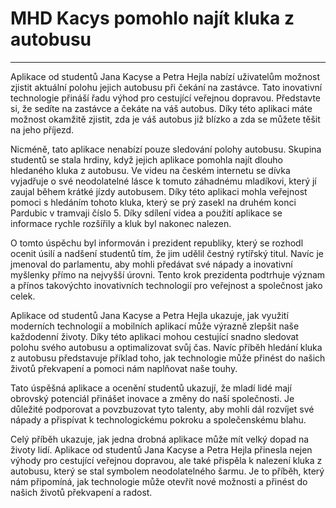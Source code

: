 
# MHD Kacys pomohlo najít kluka z autobusu
---


Aplikace od studentů Jana Kacyse a Petra Hejla nabízí uživatelům možnost zjistit aktuální polohu jejich autobusu při čekání na zastávce. Tato inovativní technologie přináší řadu výhod pro cestující veřejnou dopravou. Představte si, že sedíte na zastávce a čekáte na váš autobus. Díky této aplikaci máte možnost okamžitě zjistit, zda je váš autobus již blízko a zda se můžete těšit na jeho příjezd.

Nicméně, tato aplikace nenabízí pouze sledování polohy autobusu. Skupina studentů se stala hrdiny, když jejich aplikace pomohla najít dlouho hledaného kluka z autobusu. Ve videu na českém internetu se dívka vyjadřuje o své neodolatelné lásce k tomuto záhadnému mladíkovi, který jí zaujal během krátké jízdy autobusem. Díky této aplikaci mohla veřejnost pomoci s hledáním tohoto kluka, který se prý zasekl na druhém konci Pardubic v tramvaji číslo 5. Díky sdílení videa a použití aplikace se informace rychle rozšířily a kluk byl nakonec nalezen.

O tomto úspěchu byl informován i prezident republiky, který se rozhodl ocenit úsilí a nadšení studentů tím, že jim udělil čestný rytířský titul. Navíc je jmenoval do parlamentu, aby mohli předávat své nápady a inovativní myšlenky přímo na nejvyšší úrovni. Tento krok prezidenta podtrhuje význam a přínos takovýchto inovativních technologií pro veřejnost a společnost jako celek.

Aplikace od studentů Jana Kacyse a Petra Hejla ukazuje, jak využití moderních technologií a mobilních aplikací může výrazně zlepšit naše každodenní životy. Díky této aplikaci mohou cestující snadno sledovat polohu svého autobusu a optimalizovat svůj čas. Navíc příběh hledání kluka z autobusu představuje příklad toho, jak technologie může přinést do našich životů překvapení a pomoci nám naplňovat naše touhy.

Tato úspěšná aplikace a ocenění studentů ukazují, že mladí lidé mají obrovský potenciál přinášet inovace a změny do naší společnosti. Je důležité podporovat a povzbuzovat tyto talenty, aby mohli dál rozvíjet své nápady a přispívat k technologickému pokroku a společenskému blahu.

Celý příběh ukazuje, jak jedna drobná aplikace může mít velký dopad na životy lidí. Aplikace od studentů Jana Kacyse a Petra Hejla přinesla nejen výhody pro cestující veřejnou dopravou, ale také přispěla k nalezení kluka z autobusu, který se stal symbolem neodolatelného šarmu. Je to příběh, který nám připomíná, jak technologie může otevřít nové možnosti a přinést do našich životů překvapení a radost.

<ArticlePlayer url="/blogisek/mhd-kacys.mp3" />